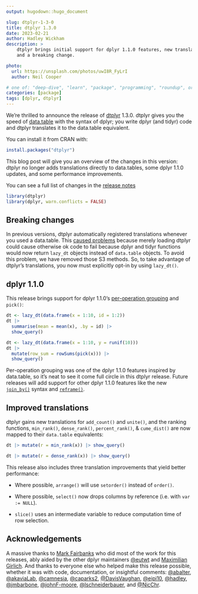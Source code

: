 ```yaml
---
output: hugodown::hugo_document

slug: dtplyr-1-3-0
title: dtplyr 1.3.0
date: 2023-02-21
author: Hadley Wickham
description: >
    dtplyr brings initial support for dplyr 1.1.0 features, new translations, 
    and a breaking change.

photo:
  url: https://unsplash.com/photos/uwI8R_FyLrI
  author: Neil Cooper

# one of: "deep-dive", "learn", "package", "programming", "roundup", or "other"
categories: [package] 
tags: [dplyr, dtplyr]
---
```


<!--
TODO:
* [x] Look over / edit the post's title in the yaml
* [x] Edit (or delete) the description; note this appears in the Twitter card
* [x] Pick category and tags (see existing with `hugodown::tidy_show_meta()`)
* [x] Find photo & update yaml metadata
* [x] Create `thumbnail-sq.jpg`; height and width should be equal
* [x] Create `thumbnail-wd.jpg`; width should be >5x height
* [x] `hugodown::use_tidy_thumbnails()`
* [x] Add intro sentence, e.g. the standard tagline for the package
* [x] `usethis::use_tidy_thanks()`
-->

We're thrilled to announce the release of [dtplyr](https://dtplyr.tidyverse.org) 1.3.0. dtplyr gives you the speed of [data.table](http://r-datatable.com/) with the syntax of dplyr; you write dplyr (and tidyr) code and dtplyr translates it to the data.table equivalent.

You can install it from CRAN with:

```r
install.packages("dtplyr")
```

This blog post will give you an overview of the changes in this version: dtplyr no longer adds translations directly to data.tables, some dplyr 1.1.0 updates, and some performance improvements.

You can see a full list of changes in the [release notes](https://github.com/tidyverse/dtplyr/releases/tag/v1.3.0)

```r
library(dtplyr)
library(dplyr, warn.conflicts = FALSE)
```

## Breaking changes

In previous versions, dtplyr automatically registered translations whenever you used a data.table. This [caused problems](https://github.com/tidyverse/dtplyr/issues/312) because merely loading dtplyr could cause otherwise ok code to fail because dplyr and tidyr functions would now return `lazy_dt` objects instead of `data.table` objects. To avoid this problem, we have removed those S3 methods. So, to take advantage of dtplyr's translations, you now must explicitly opt-in by using `lazy_dt()`.

## dplyr 1.1.0

This release brings support for dplyr 1.1.0's [per-operation grouping](https://www.tidyverse.org/blog/2023/02/dplyr-1-1-0-per-operation-grouping/) and `pick()`:

```r
dt <- lazy_dt(data.frame(x = 1:10, id = 1:2))
dt |> 
  summarise(mean = mean(x), .by = id) |> 
  show_query()

dt <- lazy_dt(data.frame(x = 1:10, y = runif(10)))
dt |> 
  mutate(row_sum = rowSums(pick(x))) |> 
  show_query()
```

Per-operation grouping was one of the dplyr 1.1.0 features inspired by data.table, so it's neat to see it come full circle in this dtplyr release. Future releases will add support for other dplyr 1.1.0 features like the new [`join_by()`](https://www.tidyverse.org/blog/2023/01/dplyr-1-1-0-joins/#join_by) syntax and [`reframe()`](https://www.tidyverse.org/blog/2023/02/dplyr-1-1-0-pick-reframe-arrange/#reframe).

## Improved translations

dtplyr gains new translations for `add_count()` and `unite()`, and the ranking functions, `min_rank()`, `dense_rank()`, `percent_rank()`, & `cume_dist()` are now mapped to their `data.table` equivalents:

```r
dt |> mutate(r = min_rank(x)) |> show_query()

dt |> mutate(r = dense_rank(x)) |> show_query()
```

This release also includes three translation improvements that yield better performance:

* Where possible, `arrange()` will use `setorder()` instead of `order()`.

* Where possible, `select()` now drops columns by reference
  (i.e. with `var := NULL`).

* `slice()` uses an intermediate variable to reduce computation time of row 
  selection.

## Acknowledgements

A massive thanks to [Mark Fairbanks](https://github.com/markfairbanks) who did most of the work for this releases, ably aided by the other dplyr maintainers [@eutwt](https://github.com/eutwt) and [Maximilian Girlich](https://github.com/mgirlich). And thanks to everyone else who helped make this release possible, whether it was with code, documentation, or insightful comments: [&#x0040;abalter](https://github.com/abalter), [&#x0040;akaviaLab](https://github.com/akaviaLab), [&#x0040;camnesia](https://github.com/camnesia), [&#x0040;caparks2](https://github.com/caparks2), [&#x0040;DavisVaughan](https://github.com/DavisVaughan), [&#x0040;eipi10](https://github.com/eipi10), [&#x0040;hadley](https://github.com/hadley), [&#x0040;jmbarbone](https://github.com/jmbarbone), [&#x0040;johnF-moore](https://github.com/johnF-moore), [&#x0040;lschneiderbauer](https://github.com/lschneiderbauer), and [&#x0040;NicChr](https://github.com/NicChr).
